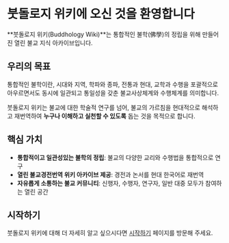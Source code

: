 # 붓돌로지 위키에 오신 것을 환영합니다

**붓돌로지 위키(Buddhology Wiki)**는 통합적인 불학(佛學)의 정립을 위해 만들어진 열린 불교 지식 아카이브입니다.

## 우리의 목표

통합적인 불학이란, 시대와 지역, 학파와 종파, 전통과 현대, 교학과 수행을 포괄적으로 아우르면서도 동시에 일관되고 통일성을 갖춘 불교사상체계와 수행체계를 의미합니다.

붓돌로지 위키는 불교에 대한 학술적 연구를 넘어, 불교의 가르침을 현대적으로 해석하고 재번역하여 **누구나 이해하고 실천할 수 있도록** 돕는 것을 목적으로 합니다.

## 핵심 가치

- **통합적이고 일관성있는 불학의 정립**: 불교의 다양한 교리와 수행법을 통합적으로 연구
- **열린 불교경전번역 위키 아카이브 제공**: 경전과 논서를 현대 한국어로 재번역
- **자유롭게 소통하는 불교 커뮤니티**: 신행자, 수행자, 연구자, 일반 대중 모두가 참여하는 열린 공간

## 시작하기

붓돌로지 위키에 대해 더 자세히 알고 싶으시다면 [시작하기](/getting-started) 페이지를 방문해 주세요.